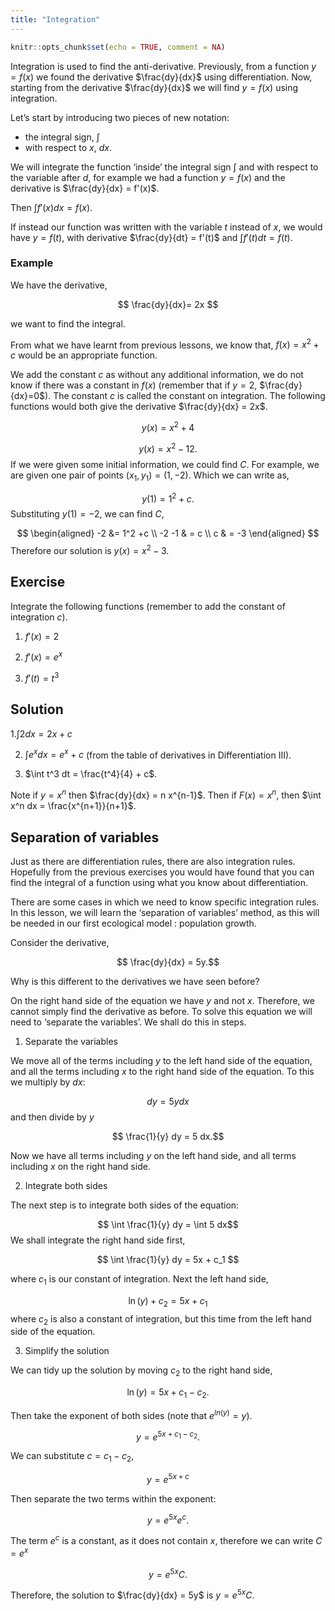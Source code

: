 ```yaml
---
title: "Integration"  
---
```


```r
knitr::opts_chunk$set(echo = TRUE, comment = NA)
```

Integration is used to find the anti-derivative. Previously, from a function $y=f(x)$ we found the derivative $\frac{dy}{dx}$ using differentiation. Now, starting from the derivative $\frac{dy}{dx}$ we will find $y=f(x)$ using integration.  

Let's start by introducing two pieces of new notation: 

+ the integral sign, $\int$
+ with respect to $x$, $dx.$

We will integrate the function 'inside' the integral sign $\int$ and with respect to the variable after $d$, for example we had a function $y=f(x)$ and the derivative is $\frac{dy}{dx} = f'(x)$.

Then $\int f'(x) dx = f(x)$. 

If instead our function was written with the variable $t$ instead of $x$, we would have $y=f(t)$, with derivative $\frac{dy}{dt} = f'(t)$ and  $\int f'(t) dt = f(t)$.

### Example
We have the derivative,

$$
\frac{dy}{dx}= 2x
$$

we want to find the integral.

From what we have learnt from previous lessons, we know that, $f(x) = x^2 + c$ would be an appropriate function. 

We add the constant $c$ as without any additional information, we do not know if there was a constant in $f(x)$ (remember that if $y = 2$, $\frac{dy}{dx}=0$). The constant $c$ is called the constant on integration. The following functions would both give the derivative $\frac{dy}{dx} = 2x$. 

$$
y(x) = x^2 + 4 
$$

$$
y(x) = x^2 -12. 
$$
If we were given some initial information, we could find $C$. For example, we are given one pair of points $(x_1, y_1) = (1, -2)$. Which we can write as, 

$$
y(1) = 1^2 +c.
$$
Substituting $y(1) = -2$, we can find $C$,

$$
\begin{aligned}
-2 &= 1^2 +c \\
-2 -1 & = c \\
c & = -3
\end{aligned}
$$
Therefore our solution is $y(x) = x^2 - 3$. 

::: {.callout-note icon="false}

## Exercise
Integrate the following functions (remember to add the constant of integration $c$).

1. $f'(x) = 2$

2. $f'(x) = e^x$

3. $f'(t) = t^3$

:::

::: {.callout-note collapse="true" icon="false}
## Solution

1.$\int 2 dx = 2x + c$

2. $\int e^x dx = e^x + c$ (from the table of derivatives in Differentiation III).

3. $\int t^3 dt = \frac{t^4}{4} + c$.

Note if $y = x^n$ then $\frac{dy}{dx} = n x^{n-1}$. Then if $F(x) = x^n$, then $\int x^n dx = \frac{x^{n+1}}{n+1}$. 

:::

## Separation of variables
Just as there are differentiation rules, there are also integration rules. Hopefully from the previous exercises you would have found that you can find the integral of a function using what you know about differentiation. 

There are some cases in which we need to know specific integration rules. In this lesson, we will learn the 'separation of variables' method, as this will be needed in our first ecological model : population growth.

Consider the derivative,

$$ \frac{dy}{dx} = 5y.$$

Why is this different to the derivatives we have seen before? 

On the right hand side of the equation we have $y$ and not $x$. Therefore, we cannot simply find the derivative as before. To solve this equation we will need to 'separate the variables'. We shall do this in steps.

1. Separate the variables

We move all of the terms including $y$ to the left hand side of the equation, and all the terms including $x$ to the right hand side of the equation. To this we multiply by $dx$:


$$ dy = 5y dx$$
and then divide by $y$

$$ \frac{1}{y} dy = 5 dx.$$

Now we have all terms including $y$ on the left hand side, and all terms including $x$ on the right hand side. 

2. Integrate both sides

The next step is to integrate both sides of the equation:

$$ \int \frac{1}{y} dy = \int 5 dx$$
We shall integrate the right hand side first,

$$ \int \frac{1}{y} dy =  5x + c_1 $$

where $c_1$ is our constant of integration. Next the left hand side,

$$ \ln(y) + c_2 =  5x + c_1$$
where $c_2$ is also a constant of integration, but this time from the left hand side of the equation. 

3. Simplify the solution

We can tidy up the solution by moving $c_2$ to the right hand side,

$$ \ln(y) =  5x + c_1 - c_2.$$

Then take the exponent of both sides (note that $e^{ln(y)} = y$).

$$ y =  e^{5x + c_1 - c_2}.$$

We can substitute $c = c_1 - c_2,$ 

$$ y =  e^{5x + c}$$

Then separate the two terms within the exponent:

$$ y =  e^{5x}e^{c}.$$

The term $e^c$ is a constant, as it does not contain $x$, therefore we can write $C=e^{x}$

$$ y =  e^{5x}C.$$

Therefore, the solution to $\frac{dy}{dx} = 5y$ is $y =  e^{5x}C$.